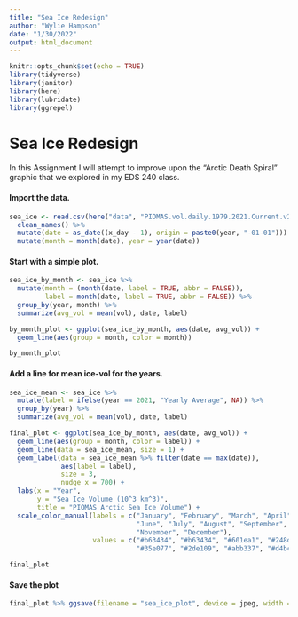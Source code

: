 ```yaml
---
title: "Sea Ice Redesign"
author: "Wylie Hampson"
date: "1/30/2022"
output: html_document
---
```


```r
knitr::opts_chunk$set(echo = TRUE)
library(tidyverse)
library(janitor)
library(here)
library(lubridate)
library(ggrepel)
```

# Sea Ice Redesign

In this Assignment I will attempt to improve upon the "Arctic Death Spiral" graphic that we explored in my EDS 240 class.

#### Import the data.

```r
sea_ice <- read.csv(here("data", "PIOMAS.vol.daily.1979.2021.Current.v2.1.csv")) %>% 
  clean_names() %>% 
  mutate(date = as_date((x_day - 1), origin = paste0(year, "-01-01"))) %>% # create a date for each day
  mutate(month = month(date), year = year(date))
```

#### Start with a simple plot.

```r
sea_ice_by_month <- sea_ice %>% 
  mutate(month = (month(date, label = TRUE, abbr = FALSE)),
         label = month(date, label = TRUE, abbr = FALSE)) %>% 
  group_by(year, month) %>% 
  summarize(avg_vol = mean(vol), date, label)

by_month_plot <- ggplot(sea_ice_by_month, aes(date, avg_vol)) +
  geom_line(aes(group = month, color = month))

by_month_plot
```

#### Add a line for mean ice-vol for the years.

```r
sea_ice_mean <- sea_ice %>% 
  mutate(label = ifelse(year == 2021, "Yearly Average", NA)) %>% 
  group_by(year) %>% 
  summarize(avg_vol = mean(vol), date, label)

final_plot <- ggplot(sea_ice_by_month, aes(date, avg_vol)) +
  geom_line(aes(group = month, color = label)) +
  geom_line(data = sea_ice_mean, size = 1) +
  geom_label(data = sea_ice_mean %>% filter(date == max(date)),
             aes(label = label),
             size = 3, 
             nudge_x = 700) +
  labs(x = "Year",
       y = "Sea Ice Volume (10^3 km^3)",
       title = "PIOMAS Arctic Sea Ice Volume") +
  scale_color_manual(labels = c("January", "February", "March", "April", "May",
                                "June", "July", "August", "September", "October",
                                "November", "December"),
                     values = c("#b63434", "#b63434", "#601ea1", "#248df0", "#0cb3a7", "#138261",
                                "#35e077", "#2de109", "#abb337", "#d4bc16", "#9ad0a7", "#4e7256"))

final_plot

```

#### Save the plot

```r
final_plot %>% ggsave(filename = "sea_ice_plot", device = jpeg, width = 12, height = 5)
```








